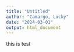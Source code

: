 ```yaml
---
title: "Untitled"
author: "Camargo, Lucky"
date: "2024-03-01"
output: html_document
---
```


this is test